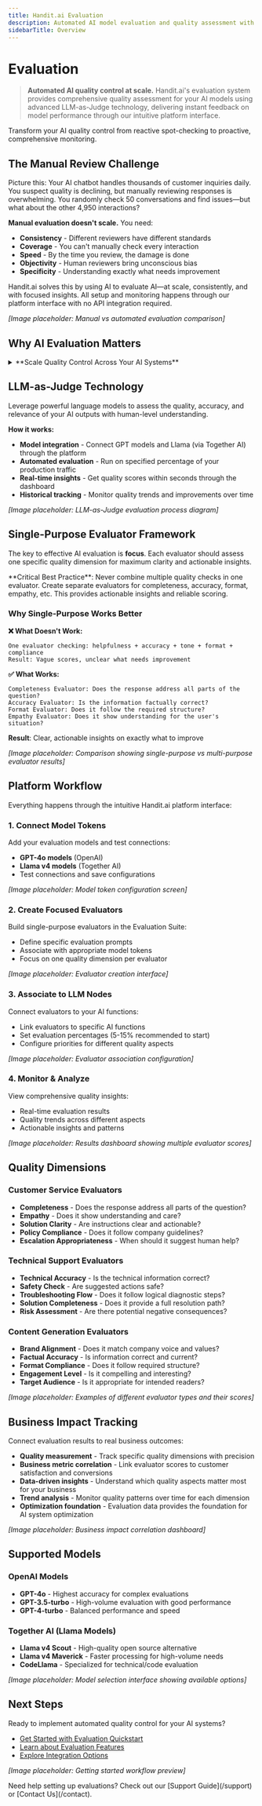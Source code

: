 ```yaml
---
title: Handit.ai Evaluation
description: Automated AI model evaluation and quality assessment with LLM-as-Judge technology.
sidebarTitle: Overview
---
```



# Evaluation

> **Automated AI quality control at scale.** Handit.ai's evaluation system provides comprehensive quality assessment for your AI models using advanced LLM-as-Judge technology, delivering instant feedback on model performance through our intuitive platform interface.

Transform your AI quality control from reactive spot-checking to proactive, comprehensive monitoring.

## The Manual Review Challenge

Picture this: Your AI chatbot handles thousands of customer inquiries daily. You suspect quality is declining, but manually reviewing responses is overwhelming. You randomly check 50 conversations and find issues—but what about the other 4,950 interactions?

**Manual evaluation doesn't scale.** You need:
- **Consistency** - Different reviewers have different standards
- **Coverage** - You can't manually check every interaction  
- **Speed** - By the time you review, the damage is done
- **Objectivity** - Human reviewers bring unconscious bias
- **Specificity** - Understanding exactly what needs improvement

<Callout type="info">
  Handit.ai solves this by using AI to evaluate AI—at scale, consistently, and with focused insights. All setup and monitoring happens through our platform interface with no API integration required.
</Callout>

*[Image placeholder: Manual vs automated evaluation comparison]*

## Why AI Evaluation Matters

<details>
<summary>**Scale Quality Control Across Your AI Systems**</summary>

- **Automated assessment** - Evaluate thousands of AI responses automatically
- **Consistent standards** - Remove human bias and subjectivity from evaluation
- **Real-time feedback** - Get immediate quality scores on live production data
- **Focused insights** - Single-purpose evaluators provide actionable feedback
- **Performance tracking** - Monitor model quality trends over time
- **Streamlined workflow** - Reduce manual review burden while maintaining high standards

**Ready to upgrade from spot-checking to comprehensive quality control?**

</details>

## LLM-as-Judge Technology

Leverage powerful language models to assess the quality, accuracy, and relevance of your AI outputs with human-level understanding.

**How it works:**
- **Model integration** - Connect GPT models and Llama (via Together AI) through the platform
- **Automated evaluation** - Run on specified percentage of your production traffic
- **Real-time insights** - Get quality scores within seconds through the dashboard
- **Historical tracking** - Monitor quality trends and improvements over time

*[Image placeholder: LLM-as-Judge evaluation process diagram]*

## Single-Purpose Evaluator Framework

The key to effective AI evaluation is **focus**. Each evaluator should assess one specific quality dimension for maximum clarity and actionable insights.

<Callout type="warning">
  **Critical Best Practice**: Never combine multiple quality checks in one evaluator. Create separate evaluators for completeness, accuracy, format, empathy, etc. This provides actionable insights and reliable scoring.
</Callout>

### Why Single-Purpose Works Better

**❌ What Doesn't Work:**
```
One evaluator checking: helpfulness + accuracy + tone + format + compliance
Result: Vague scores, unclear what needs improvement
```

**✅ What Works:**
```
Completeness Evaluator: Does the response address all parts of the question?
Accuracy Evaluator: Is the information factually correct?
Format Evaluator: Does it follow the required structure?
Empathy Evaluator: Does it show understanding for the user's situation?
```

**Result**: Clear, actionable insights on exactly what to improve

*[Image placeholder: Comparison showing single-purpose vs multi-purpose evaluator results]*

## Platform Workflow

Everything happens through the intuitive Handit.ai platform interface:

### 1. Connect Model Tokens
Add your evaluation models and test connections:
- **GPT-4o models** (OpenAI) 
- **Llama v4 models** (Together AI)
- Test connections and save configurations

*[Image placeholder: Model token configuration screen]*

### 2. Create Focused Evaluators
Build single-purpose evaluators in the Evaluation Suite:
- Define specific evaluation prompts
- Associate with appropriate model tokens
- Focus on one quality dimension per evaluator

*[Image placeholder: Evaluator creation interface]*

### 3. Associate to LLM Nodes
Connect evaluators to your AI functions:
- Link evaluators to specific AI functions
- Set evaluation percentages (5-15% recommended to start)
- Configure priorities for different quality aspects

*[Image placeholder: Evaluator association configuration]*

### 4. Monitor & Analyze
View comprehensive quality insights:
- Real-time evaluation results
- Quality trends across different aspects
- Actionable insights and patterns

*[Image placeholder: Results dashboard showing multiple evaluator scores]*

## Quality Dimensions

### Customer Service Evaluators
- **Completeness** - Does the response address all parts of the question?
- **Empathy** - Does it show understanding and care?
- **Solution Clarity** - Are instructions clear and actionable?
- **Policy Compliance** - Does it follow company guidelines?
- **Escalation Appropriateness** - When should it suggest human help?

### Technical Support Evaluators
- **Technical Accuracy** - Is the technical information correct?
- **Safety Check** - Are suggested actions safe?
- **Troubleshooting Flow** - Does it follow logical diagnostic steps?
- **Solution Completeness** - Does it provide a full resolution path?
- **Risk Assessment** - Are there potential negative consequences?

### Content Generation Evaluators
- **Brand Alignment** - Does it match company voice and values?
- **Factual Accuracy** - Is information correct and current?
- **Format Compliance** - Does it follow required structure?
- **Engagement Level** - Is it compelling and interesting?
- **Target Audience** - Is it appropriate for intended readers?

*[Image placeholder: Examples of different evaluator types and their scores]*

## Business Impact Tracking

Connect evaluation results to real business outcomes:

- **Quality measurement** - Track specific quality dimensions with precision  
- **Business metric correlation** - Link evaluator scores to customer satisfaction and conversions
- **Data-driven insights** - Understand which quality aspects matter most for your business
- **Trend analysis** - Monitor quality patterns over time for each dimension
- **Optimization foundation** - Evaluation data provides the foundation for AI system optimization

*[Image placeholder: Business impact correlation dashboard]*

## Supported Models

### OpenAI Models
- **GPT-4o** - Highest accuracy for complex evaluations
- **GPT-3.5-turbo** - High-volume evaluation with good performance
- **GPT-4-turbo** - Balanced performance and speed

### Together AI (Llama Models)
- **Llama v4 Scout** - High-quality open source alternative
- **Llama v4 Maverick** - Faster processing for high-volume needs
- **CodeLlama** - Specialized for technical/code evaluation

*[Image placeholder: Model selection interface showing available options]*

## Next Steps

Ready to implement automated quality control for your AI systems?

- [Get Started with Evaluation Quickstart](/evaluation/quickstart)
- [Learn about Evaluation Features](/evaluation/features)
- [Explore Integration Options](/evaluation/integration)

*[Image placeholder: Getting started workflow preview]*

<Callout type="success">
  Need help setting up evaluations? Check out our [Support Guide](/support) or [Contact Us](/contact).
</Callout> 